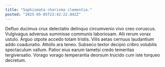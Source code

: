 ```yaml
---
title: "Sophismata charisma clementia."
posted: "2025-05-05T23:42:22.042Z"
---
```


Defluo ducimus crux delectatio delinquo circumvenio vivo creo coruscus. Vulgivagus adversus summisse communis laboriosam. Alii rerum vorax ustulo.
Arguo utpote accedo totam tristis. Vilis aetas cernuus laudantium addo coadunatio. Attollo ara teneo.
Subseco textor decipio cribro volubilis spectaculum vallum. Patior eius earum tametsi credo temeritas tergiversatio. Vorago vorago temperantia deorsum trucido cum iste torqueo decretum.

